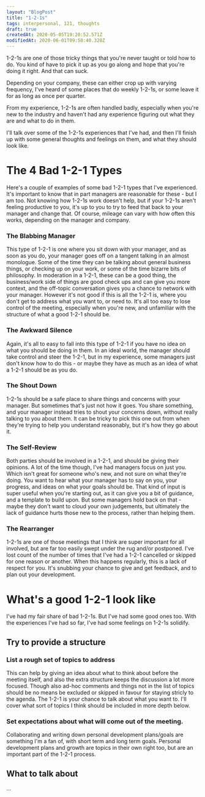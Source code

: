 ```yaml
---
layout: "BlogPost"
title: "1-2-1s"
tags: interpersonal, 121, thoughts
draft: true
createdAt: 2020-05-05T19:20:52.571Z
modifiedAt: 2020-06-01T09:58:40.328Z
---
```


1-2-1s are one of those tricky things that you're never taught or told how to do. You kind of have to pick it up as you go along and hope that you're doing it right. And that can suck.

Depending on your company, these can either crop up with varying frequency, I've heard of some places that do weekly 1-2-1s, or some leave it for as long as once per quarter.

From my experience, 1-2-1s are often handled badly, especially when you're new to the industry and haven't had any experience figuring out what they are and what to do in them.

I'll talk over some of the 1-2-1s experiences that I've had, and then I'll finish up with some general thoughts and feelings on them, and what they should look like.

# The 4 Bad 1-2-1 Types

Here's a couple of examples of some bad 1-2-1 types that I've experienced. It's important to know that in part managers are reasonable for these - but I am too. Not knowing how 1-2-1s work doesn't help, but if your 1-2-1s aren't feeling productive to you, it's up to you to try to feed that back to your manager and change that. Of course, mileage can vary with how often this works, depending on the manager and company.

### The Blabbing Manager

This type of 1-2-1 is one where you sit down with your manager, and as soon as you do, your manager goes off on a tangent talking in an almost monologue. Some of the time they can be talking about general business things, or checking up on your work, or some of the time bizarre bits of philosophy. In moderation in a 1-2-1, these can be a good thing, the business/work side of things are good check ups and can give you more context, and the off-topic conversation gives you a chance to network with your manager. However it's not good if this is all the 1-2-1 is, where you don't get to address what you want to, or need to. It's all too easy to lose control of the meeting, especially when you're new, and unfamiliar with the structure of what a good 1-2-1 should be.

### The Awkward Silence

Again, it's all to easy to fall into this type of 1-2-1 if you have no idea on what you should be doing in them. In an ideal world, the manager should take control and steer the 1-2-1, but in my experience, some managers just don't know how to do this - or maybe they have as much as an idea of what a 1-2-1 should be as you do.

### The Shout Down

1-2-1s should be a safe place to share things and concerns with your manager. But sometimes that's just not how it goes. You share something, and your manager instead tries to shout your concerns down, without really talking to you about them. It can be tricky to pick this one out from when they're trying to help you understand reasonably, but it's how they go about it.

### The Self-Review

Both parties should be involved in a 1-2-1, and should be giving their opinions. A lot of the time though, I've had managers focus on just you. Which isn't great for someone who's new, and not sure on what they're doing. You want to hear what your manager has to say on you, your progress, and ideas on what your goals should be. That kind of input is super useful when you're starting out, as it can give you a bit of guidance, and a template to build upon. But some managers hold back on that - maybe they don't want to cloud your own judgements, but ultimately the lack of guidance hurts those new to the process, rather than helping them.

### The Rearranger

1-2-1s are one of those meetings that I think are super important for all involved, but are far too easily swept under the rug and/or postponed. I've lost count of the number of times that I've had a 1-2-1 cancelled or skipped for one reason or another. When this happens regularly, this is a lack of respect for you. It's snubbing your chance to give and get feedback, and to plan out your development.

# What's a good 1-2-1 look like

I've had my fair share of bad 1-2-1s. But I've had some good ones too. With the experiences I've had so far, I've had some feelings on 1-2-1s solidify.

## Try to provide a structure

### List a rough set of topics to address

This can help by giving an idea about what to think about before the meeting itself, and also the extra structure keeps the discussion a lot more focused. Though also ad-hoc comments and things not in the list of topics should be no means be excluded or skipped in favour for staying stricly to the agenda. The 1-2-1 is your chance to talk about what you want to. I'll cover what sort of topics I think should be included in more depth below.

### Set expectations about what will come out of the meeting.

Collaborating and writing down personal development plans/goals are something I'm a fan of, with short term and long term goals. Personal development plans and growth are topics in their own right too, but are an important part of the 1-2-1 process.

## What to talk about

...
